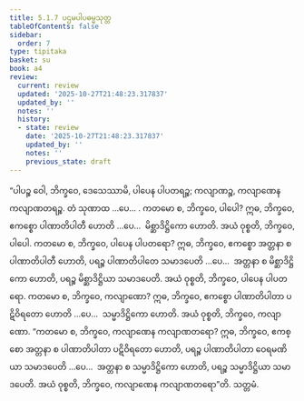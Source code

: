 ```yaml
---
title: 5.1.7 ပဌမပါပဓမ္မသုတ္တ
tableOfContents: false
sidebar:
  order: 7
type: tipitaka
basket: su
book: a4
review:
  current: review
  updated: '2025-10-27T21:48:23.317837'
  updated_by: ''
  notes: ''
  history:
  - state: review
    date: '2025-10-27T21:48:23.317837'
    updated_by: ''
    notes: ''
    previous_state: draft
---
```



<ReviewStatus review={frontmatter.review} showDetails={true} />

<HypothesisAnnotation frontmatter={frontmatter} />

<DynamicBreadcrumb />

<Division number="207" book="a4" e="ch" v="15" p="545">

<Paragraph number="1346" book="a4">
“ပါပဉ္စ ဝေါ, ဘိက္ခဝေ, ဒေသေဿာမိ, ပါပေန ပါပတရဉ္စ; ကလျာဏဉ္စ, ကလျာဏေန ကလျာဏတရဉ္စ. တံ သုဏာထ …ပေ… .
</Paragraph>

<Paragraph number="1347" book="a4">
ကတမော စ, ဘိက္ခဝေ, ပါပေါ? ဣဓ, ဘိက္ခဝေ, ဧကစ္စော ပါဏာတိပါတီ ဟောတိ …ပေ…  မိစ္ဆာဒိဋ္ဌိကော ဟောတိ. အယံ ဝုစ္စတိ, ဘိက္ခဝေ, ပါပေါ.
</Paragraph>

<Paragraph number="1348" book="a4">
ကတမော စ, ဘိက္ခဝေ, ပါပေန ပါပတရော? ဣဓ, ဘိက္ခဝေ, ဧကစ္စော အတ္တနာ စ ပါဏာတိပါတီ ဟောတိ, ပရဉ္စ ပါဏာတိပါတေ သမာဒပေတိ …ပေ…  အတ္တနာ စ မိစ္ဆာဒိဋ္ဌိကော ဟောတိ, ပရဉ္စ မိစ္ဆာဒိဋ္ဌိယာ သမာဒပေတိ. အယံ ဝုစ္စတိ, ဘိက္ခဝေ, ပါပေန ပါပတရော.
</Paragraph>

<Paragraph number="1349" book="a4">
ကတမော စ, ဘိက္ခဝေ, ကလျာဏော? ဣဓ, ဘိက္ခဝေ, ဧကစ္စော ပါဏာတိပါတာ ပဋိဝိရတော ဟောတိ …ပေ…  သမ္မာဒိဋ္ဌိကော ဟောတိ. အယံ ဝုစ္စတိ, ဘိက္ခဝေ, ကလျာဏော.
</Paragraph>

<Paragraph number="1350" book="a4">
“ကတမော စ, ဘိက္ခဝေ, ကလျာဏေန ကလျာဏတရော? ဣဓ, ဘိက္ခဝေ, ဧကစ္စော အတ္တနာ စ ပါဏာတိပါတာ ပဋိဝိရတော ဟောတိ, ပရဉ္စ ပါဏာတိပါတာ ဝေရမဏိယာ သမာဒပေတိ …ပေ…  အတ္တနာ စ သမ္မာဒိဋ္ဌိကော ဟောတိ, ပရဉ္စ သမ္မာဒိဋ္ဌိယာ သမာဒပေတိ. အယံ ဝုစ္စတိ, ဘိက္ခဝေ, ကလျာဏေန ကလျာဏတရော”တိ.

</Paragraph>
</Division>

<Paragraph number="1351" type="center" book="a4">
သတ္တမံ.
</Paragraph>